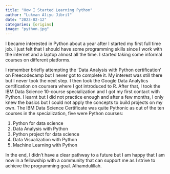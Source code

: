 ```yaml
---
title: "How I Started Learning Python"
author: "Lukman Aliyu Jibril"
date: "2023-02-12"
categories: [origins]
image: "python.jpg"
---
```


I became interested in Python about a year after I started my first full time job. I just felt that I should have some programming skills since I work with the internet and a laptop almost all the time. I started taking some informal courses on different platforms. 

I remember briefly attempting the 'Data Analysis with Python certification' on Freecodecamp but I never got to complete it. My interest was still there but I never took the next step. I then took the Google Data Analytics certification on coursera where I got introduced to R. After that, I took the IBM Data Science 10-course specialization and I got my first contact with Python. I learnt but I did not practice enough and after a few months, I only knew the basics but I could not apply the concepts to build projects on my own. The IBM Data Science Certificate  was quite Pythonic as out of the ten courses in the specialization, five were Python courses:

1. Python for data science
2. Data Analysis with Python
3. Python project for data science
4. Data Visualization with Python
5. Machine Learning with Python

In the end, I didn't have a clear pathway to a future but I am happy that I am now in a fellowship with a community that can support me as I strive to achieve the programming goal. Alhamdulillah. 

